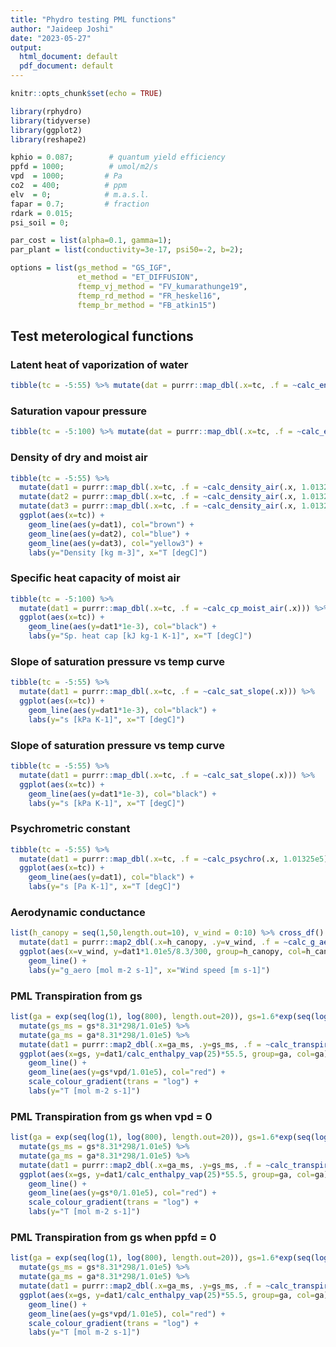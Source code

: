 ```yaml
---
title: "Phydro testing PML functions"
author: "Jaideep Joshi"
date: "2023-05-27"
output:
  html_document: default
  pdf_document: default
---
```


```r
knitr::opts_chunk$set(echo = TRUE)
```


```r
library(rphydro)
library(tidyverse)
library(ggplot2)
library(reshape2)
```

```r
kphio = 0.087;        # quantum yield efficiency
ppfd = 1000;          # umol/m2/s
vpd  = 1000;         # Pa
co2  = 400;          # ppm
elv  = 0;            # m.a.s.l.
fapar = 0.7;         # fraction
rdark = 0.015;
psi_soil = 0;

par_cost = list(alpha=0.1, gamma=1);
par_plant = list(conductivity=3e-17, psi50=-2, b=2);

options = list(gs_method = "GS_IGF", 
               et_method = "ET_DIFFUSION",
               ftemp_vj_method = "FV_kumarathunge19",
               ftemp_rd_method = "FR_heskel16",
               ftemp_br_method = "FB_atkin15")

```

## Test meterological functions

### Latent heat of vaporization of water

```r
tibble(tc = -5:55) %>% mutate(dat = purrr::map_dbl(.x=tc, .f = ~calc_enthalpy_vap(.x))) %>% ggplot(aes(x=tc, y=dat/1e6)) + geom_line() + labs(y="lv [MJ kg-1]", x="T [degC]")
```



### Saturation vapour pressure

```r
tibble(tc = -5:100) %>% mutate(dat = purrr::map_dbl(.x=tc, .f = ~calc_esat(.x, 1.01325e5))) %>% ggplot(aes(x=tc, y=dat/1e3)) + geom_line() + labs(y="Esat [kPa]", x="T [degC]")
```



### Density of dry and moist air

```r
tibble(tc = -5:55) %>% 
  mutate(dat1 = purrr::map_dbl(.x=tc, .f = ~calc_density_air(.x, 1.01325e5, 5e3, T))) %>% 
  mutate(dat2 = purrr::map_dbl(.x=tc, .f = ~calc_density_air(.x, 1.01325e5, 0, T))) %>% 
  mutate(dat3 = purrr::map_dbl(.x=tc, .f = ~calc_density_air(.x, 1.01325e5, Inf, F))) %>% 
  ggplot(aes(x=tc)) + 
    geom_line(aes(y=dat1), col="brown") + 
    geom_line(aes(y=dat2), col="blue") + 
    geom_line(aes(y=dat3), col="yellow3") + 
    labs(y="Density [kg m-3]", x="T [degC]")
```

### Specific heat capacity of moist air

```r
tibble(tc = -5:100) %>% 
  mutate(dat1 = purrr::map_dbl(.x=tc, .f = ~calc_cp_moist_air(.x))) %>%
  ggplot(aes(x=tc)) + 
    geom_line(aes(y=dat1*1e-3), col="black") + 
    labs(y="Sp. heat cap [kJ kg-1 K-1]", x="T [degC]")
```


### Slope of saturation pressure vs temp curve

```r
tibble(tc = -5:55) %>% 
  mutate(dat1 = purrr::map_dbl(.x=tc, .f = ~calc_sat_slope(.x))) %>%
  ggplot(aes(x=tc)) + 
    geom_line(aes(y=dat1*1e-3), col="black") + 
    labs(y="s [kPa K-1]", x="T [degC]")
```



### Slope of saturation pressure vs temp curve

```r
tibble(tc = -5:55) %>% 
  mutate(dat1 = purrr::map_dbl(.x=tc, .f = ~calc_sat_slope(.x))) %>%
  ggplot(aes(x=tc)) + 
    geom_line(aes(y=dat1*1e-3), col="black") + 
    labs(y="s [kPa K-1]", x="T [degC]")
```


### Psychrometric constant

```r
tibble(tc = -5:55) %>% 
  mutate(dat1 = purrr::map_dbl(.x=tc, .f = ~calc_psychro(.x, 1.01325e5))) %>%
  ggplot(aes(x=tc)) + 
    geom_line(aes(y=dat1), col="black") + 
    labs(y="s [Pa K-1]", x="T [degC]")
```


### Aerodynamic conductance

```r
list(h_canopy = seq(1,50,length.out=10), v_wind = 0:10) %>% cross_df() %>% 
  mutate(dat1 = purrr::map2_dbl(.x=h_canopy, .y=v_wind, .f = ~calc_g_aero(.x, .y, .x+10))) %>%
  ggplot(aes(x=v_wind, y=dat1*1.01e5/8.3/300, group=h_canopy, col=h_canopy)) + 
    geom_line() + 
    labs(y="g_aero [mol m-2 s-1]", x="Wind speed [m s-1]")
```


### PML Transpiration from gs

```r
list(ga = exp(seq(log(1), log(800), length.out=20)), gs=1.6*exp(seq(log(0.01), log(0.4), length.out=20))) %>% cross_df() %>% 
  mutate(gs_ms = gs*8.31*298/1.01e5) %>% 
  mutate(ga_ms = ga*8.31*298/1.01e5) %>% 
  mutate(dat1 = purrr::map2_dbl(.x=ga_ms, .y=gs_ms, .f = ~calc_transpiration_pml(ppfd/2, .y, .x, 25, 1.01e5, vpd))) %>%
  ggplot(aes(x=gs, y=dat1/calc_enthalpy_vap(25)*55.5, group=ga, col=ga)) + 
    geom_line() + 
    geom_line(aes(y=gs*vpd/1.01e5), col="red") + 
    scale_colour_gradient(trans = "log") + 
    labs(y="T [mol m-2 s-1]")
```



### PML Transpiration from gs when vpd = 0

```r
list(ga = exp(seq(log(1), log(800), length.out=20)), gs=1.6*exp(seq(log(0.01), log(0.4), length.out=20))) %>% cross_df() %>% 
  mutate(gs_ms = gs*8.31*298/1.01e5) %>% 
  mutate(ga_ms = ga*8.31*298/1.01e5) %>% 
  mutate(dat1 = purrr::map2_dbl(.x=ga_ms, .y=gs_ms, .f = ~calc_transpiration_pml(ppfd/2, .y, .x, 25, 1.01e5, 0))) %>%
  ggplot(aes(x=gs, y=dat1/calc_enthalpy_vap(25)*55.5, group=ga, col=ga)) + 
    geom_line() + 
    geom_line(aes(y=gs*0/1.01e5), col="red") + 
    scale_colour_gradient(trans = "log") + 
    labs(y="T [mol m-2 s-1]")
```



### PML Transpiration from gs when ppfd = 0

```r
list(ga = exp(seq(log(1), log(800), length.out=20)), gs=1.6*exp(seq(log(0.01), log(0.4), length.out=20))) %>% cross_df() %>% 
  mutate(gs_ms = gs*8.31*298/1.01e5) %>% 
  mutate(ga_ms = ga*8.31*298/1.01e5) %>% 
  mutate(dat1 = purrr::map2_dbl(.x=ga_ms, .y=gs_ms, .f = ~calc_transpiration_pml(0, .y, .x, 25, 1.01e5, 1e3))) %>%
  ggplot(aes(x=gs, y=dat1/calc_enthalpy_vap(25)*55.5, group=ga, col=ga)) + 
    geom_line() + 
    geom_line(aes(y=gs*vpd/1.01e5), col="red") + 
    scale_colour_gradient(trans = "log") + 
    labs(y="T [mol m-2 s-1]")
```